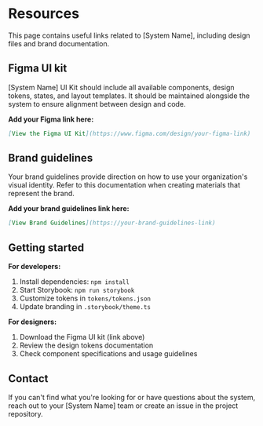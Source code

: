 
<Meta title="Resources" />

# Resources

This page contains useful links related to [System Name], including design files and brand documentation.

## Figma UI kit

[System Name] UI Kit should include all available components, design tokens, states, and layout templates. It should be maintained alongside the system to ensure alignment between design and code.

**Add your Figma link here:**

```markdown
[View the Figma UI Kit](https://www.figma.com/design/your-figma-link)
```

## Brand guidelines

Your brand guidelines provide direction on how to use your organization's visual identity. Refer to this documentation when creating materials that represent the brand.

**Add your brand guidelines link here:**

```markdown
[View Brand Guidelines](https://your-brand-guidelines-link)
```

## Getting started

**For developers:**

1. Install dependencies: `npm install`
2. Start Storybook: `npm run storybook`
3. Customize tokens in `tokens/tokens.json`
4. Update branding in `.storybook/theme.ts`

**For designers:**

1. Download the Figma UI kit (link above)
2. Review the design tokens documentation
3. Check component specifications and usage guidelines

## Contact

If you can't find what you're looking for or have questions about the system, reach out to your [System Name] team or create an issue in the project repository.
